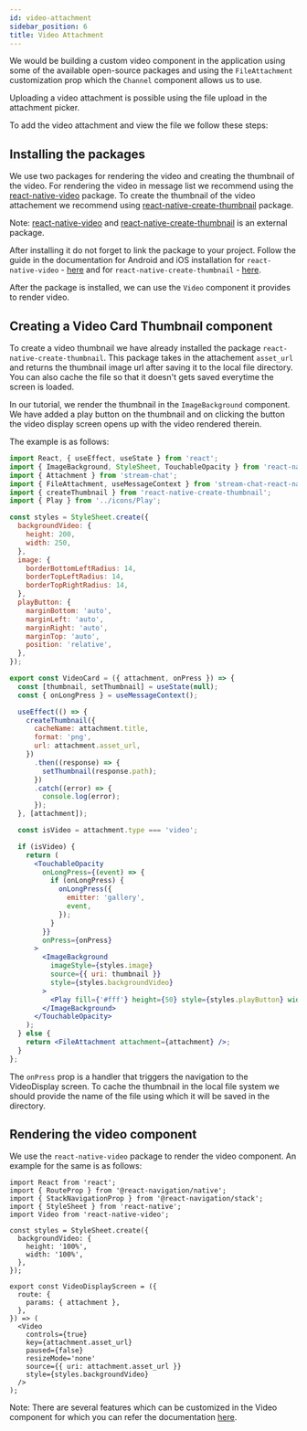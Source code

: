 ```yaml
---
id: video-attachment
sidebar_position: 6
title: Video Attachment
---
```


We would be building a custom video component in the application using some of the available open-source packages and using the `FileAttachment` customization prop which the `Channel` component allows us to use.

Uploading a video attachment is possible using the file upload in the attachment picker. 

To add the video attachment and view the file we follow these steps:

## Installing the packages

We use two packages for rendering the video and creating the thumbnail of the video. 
For rendering the video in message list we recommend using the [react-native-video](https://www.npmjs.com/package/react-native-video) package.
To create the thumbnail of the video attachement we recommend using [react-native-create-thumbnail](https://github.com/souvik-ghosh/react-native-create-thumbnail) package.

Note: [react-native-video](https://www.npmjs.com/package/react-native-video) and [react-native-create-thumbnail](https://github.com/souvik-ghosh/react-native-create-thumbnail) is an external package. 

After installing it do not forget to link the package to your project. Follow the guide in the documentation for Android and iOS installation for `react-native-video` - [here](https://github.com/react-native-video/react-native-video#installation) and for `react-native-create-thumbnail` - [here](https://github.com/souvik-ghosh/react-native-create-thumbnail#getting-started).

After the package is installed, we can use the `Video` component it provides to render video. 

## Creating a Video Card Thumbnail component

To create a video thumbnail we have already installed the package `react-native-create-thumbnail`. This package takes in the attachement `asset_url` and returns the thumbnail image url after saving it to the local file directory. You can also cache the file so that it doesn't gets saved everytime the screen is loaded.

In our tutorial, we render the thumbnail in the `ImageBackground` component. We have added a play button on the thumbnail and on clicking the button the video display screen opens up with the video rendered therein.

The example is as follows:

```jsx
import React, { useEffect, useState } from 'react';
import { ImageBackground, StyleSheet, TouchableOpacity } from 'react-native';
import { Attachment } from 'stream-chat';
import { FileAttachment, useMessageContext } from 'stream-chat-react-native';
import { createThumbnail } from 'react-native-create-thumbnail';
import { Play } from '../icons/Play';

const styles = StyleSheet.create({
  backgroundVideo: {
    height: 200,
    width: 250,
  },
  image: {
    borderBottomLeftRadius: 14,
    borderTopLeftRadius: 14,
    borderTopRightRadius: 14,
  },
  playButton: {
    marginBottom: 'auto',
    marginLeft: 'auto',
    marginRight: 'auto',
    marginTop: 'auto',
    position: 'relative',
  },
});

export const VideoCard = ({ attachment, onPress }) => {
  const [thumbnail, setThumbnail] = useState(null);
  const { onLongPress } = useMessageContext();

  useEffect(() => {
    createThumbnail({
      cacheName: attachment.title,
      format: 'png',
      url: attachment.asset_url,
    })
      .then((response) => {
        setThumbnail(response.path);
      })
      .catch((error) => {
        console.log(error);
      });
  }, [attachment]);

  const isVideo = attachment.type === 'video';

  if (isVideo) {
    return (
      <TouchableOpacity
        onLongPress={(event) => {
          if (onLongPress) {
            onLongPress({
              emitter: 'gallery',
              event,
            });
          }
        }}
        onPress={onPress}
      >
        <ImageBackground
          imageStyle={styles.image}
          source={{ uri: thumbnail }}
          style={styles.backgroundVideo}
        >
          <Play fill={'#fff'} height={50} style={styles.playButton} width={50} />
        </ImageBackground>
      </TouchableOpacity>
    );
  } else {
    return <FileAttachment attachment={attachment} />;
  }
};
```

The `onPress` prop is a handler that triggers the navigation to the VideoDisplay screen. 
To cache the thumbnail in the local file system we should provide the name of the file using which it will be saved in the directory.

## Rendering the video component

We use the `react-native-video` package to render the video component. An example for the same is as follows:

```tsx
import React from 'react';
import { RouteProp } from '@react-navigation/native';
import { StackNavigationProp } from '@react-navigation/stack';
import { StyleSheet } from 'react-native';
import Video from 'react-native-video';

const styles = StyleSheet.create({
  backgroundVideo: {
    height: '100%',
    width: '100%',
  },
});

export const VideoDisplayScreen = ({
  route: {
    params: { attachment },
  },
}) => (
  <Video
    controls={true}
    key={attachment.asset_url}
    paused={false}
    resizeMode='none'
    source={{ uri: attachment.asset_url }}
    style={styles.backgroundVideo}
  />
);
```

Note: There are several features which can be customized in the Video component for which you can refer the documentation [here](https://github.com/react-native-video/react-native-video#configurable-props).